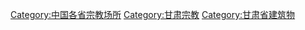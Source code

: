 [[Category:中国各省宗教场所|Category:中国各省宗教场所]]
[[Category:甘肃宗教|Category:甘肃宗教]]
[[Category:甘肃省建筑物|Category:甘肃省建筑物]]